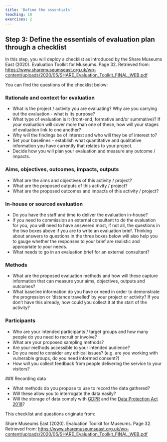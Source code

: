 ```yaml
---
title: 'Define the essentials'
teaching: 10
exercises: 2
---
```


## Step 3: Define the essentials of evaluation plan through a checklist 

In this step, you will deploy a checklist as introduced by the Share Museums East (2020). Evaluation Toolkit for Museums. Page 32. Retrieved from: [https://www.sharemuseumseast.org.uk/wp-content/uploads/2020/05/SHARE_Evaluation_Toolkit_FINAL_WEB.pdf](https://www.sharemuseumseast.org.uk/wp-content/uploads/2020/05/SHARE_Evaluation_Toolkit_FINAL_WEB.pdf) 

You can find the questions of the checklist below:

### Rationale and context for evaluation

- What is the project / activity you are evaluating? Why are you carrying out the evaluation - what is its purpose?
- What type of evaluation is it (front-end, formative and/or summative)? If your evaluation will cover more than one of these, how will your stages of evaluation link to one another?
- Why will the findings be of interest and who will they be of interest to?
- Set your baselines – establish what quantitative and qualitative information you have currently that relates to your project.
- Decide how you will plan your evaluation and measure any outcome / impacts.

### Aims, objectives, outcomes, impacts, outputs	

- What are the aims and objectives of this activity / project?
- What are the proposed outputs of this activity / project?
- What are the proposed outcomes and impacts of this activity / project?

### In-house or sourced evaluation	

- Do you have the staff and time to deliver the evaluation in-house?
- If you need to commission an external consultant to do the evaluation for you, you will need to have answered most, if not all, the questions in the two boxes above if you are to write an evaluation brief. Thinking about answers to questions in the three boxes below will also help you to gauge whether the responses to your brief are realistic and appropriate to your needs.
- What needs to go in an evaluation brief for an external consultant?


### Methods	

- What are the proposed evaluation methods and how will these capture information that can measure your aims, objectives, outputs and outcomes?
- What baseline information do you have or need in order to demonstrate the progression or ‘distance travelled’ by your project or activity? If you don’t have this already, how could you collect it at the start of the activity?

### Participants	

- Who are your intended participants / target groups and how many people do you need to recruit or involve?
- What are your proposed sampling methods?
- Are your methods accessible to your intended audience?
- Do you need to consider any ethical issues? (e.g. are you working with vulnerable groups, do you need informed consent?)
- How will you collect feedback from people delivering the service to your visitors?


### Recording data	

- What methods do you propose to use to record the data gathered?
- Will these allow you to interrogate the data easily?
- Will the storage of data comply with [GDPR](https://ico.org.uk/for-organisations/uk-gdpr-guidance-and-resources/) and the [Data Protection Act 2018](https://www.gov.uk/data-protection)?

This checklist and questions originate from:

Share Museums East (2020). Evaluation Toolkit for Museums. Page 32. Retrieved from: [https://www.sharemuseumseast.org.uk/wp-content/uploads/2020/05/SHARE_Evaluation_Toolkit_FINAL_WEB.pdf](https://www.sharemuseumseast.org.uk/wp-content/uploads/2020/05/SHARE_Evaluation_Toolkit_FINAL_WEB.pdf)



